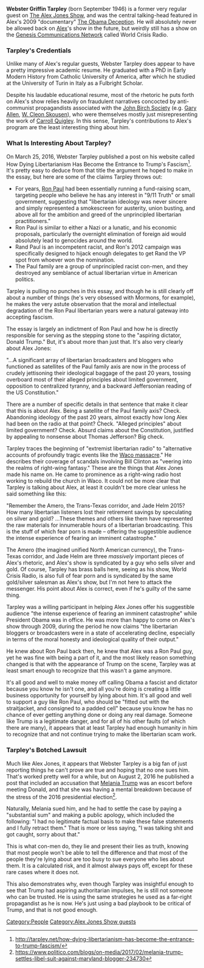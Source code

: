 '''Webster Griffin Tarpley''' (born September 1946) is a former very regular guest on [[The Alex Jones Show]], and was the central talking-head featured in Alex's 2009 "documentary" [[The Obama Deception]]. He will absolutely never be allowed back on [[Alex Jones|Alex]]'s show in the future, but weirdly still has a show on the [[Genesis Communications Network]] called World Crisis Radio.

===Tarpley's Credentials===

Unlike many of Alex's regular guests, Webster Tarpley does appear to have a pretty impressive academic resume. He graduated with a PhD in Early Modern History from Catholic University of America, after which he studied at the University of Turin in Italy as a Fulbright Scholar.

Despite his laudable educational resume, most of the rhetoric he puts forth on Alex's show relies heavily on fraudulent narratives concocted by anti-communist propagandists associated with the [[John Birch Society]] (e.g. [[Gary Allen]], [[W. Cleon Skousen]]), who were themselves mostly just misrepresenting the work of [[Carroll Quigley]]. In this sense, Tarpley's contributions to Alex's program are the least interesting thing about him.

===What Is Interesting About Tarpley?===

On March 25, 2016, Webster Tarpley published a post on his website called How Dying Libertarianism Has Become the Entrance to Trump's Fascism<ref>http://tarpley.net/how-dying-libertarianism-has-become-the-entrance-to-trump-fascism/</ref>. It's pretty easy to deduce from that title the argument he hoped to make in the essay, but here are some of the claims Tarpley throws out:

*For years, [[Ron Paul]] had been essentially running a fund-raising scam, targeting people who believe he has any interest in "9/11 Truth" or small government, suggesting that "libertarian ideology was never sincere and simply represented a smokescreen for austerity, union busting, and above all for the ambition and greed of the unprincipled libertarian practitioners."
*Ron Paul is similar to either a Nazi or a lunatic, and his economic proposals, particularly the overnight elimination of foreign aid would absolutely lead to genocides around the world.
*Rand Paul is an incompetent racist, and Ron's 2012 campaign was specifically designed to hijack enough delegates to get Rand the VP spot from whoever won the nomination.
*The Paul family are a group of unprincipled racist con-men, and they destroyed any semblance of actual libertarian virtue in American politics.

Tarpley is pulling no punches in this essay, and though he is still clearly off about a number of things (he's very obsessed with Mormons, for example), he makes the very astute observation that the moral and intellectual degradation of the Ron Paul libertarian years were a natural gateway into accepting fascism.

The essay is largely an indictment of Ron Paul and how he is directly responsible for serving as the stepping stone to the "aspiring dictator, Donald Trump." But, it's about more than just that. It's also very clearly about Alex Jones:

"...A significant array of libertarian broadcasters and bloggers who functioned as satellites of the Paul family axis are now in the process of crudely jettisoning their ideological baggage of the past 20 years, tossing overboard most of their alleged principles about limited government, opposition to centralized tyranny, and a backward Jeffersonian reading of the US Constitution."

There are a number of specific details in that sentence that make it clear that this is about Alex. Being a satellite of the Paul family axis? Check. Abandoning ideology of the past 20 years, almost exactly how long Alex had been on the radio at that point? Check. "Alleged principles" about limited government? Check. Absurd claims about the Constitution, justified by appealing to nonsense about Thomas Jefferson? Big check.

Tarpley traces the beginning of "extremist libertarian radio" to "alternative accounts of profoundly tragic events like the [[Waco siege|Waco massacre]]." He describes their coverage of scandals involving Bill Clinton as "veering into the realms of right-wing fantasy." These are the things that Alex Jones made his name on. He came to prominence as a right-wing radio host working to rebuild the church in Waco. It could not be more clear that Tarpley is talking about Alex, at least it couldn't be more clear unless he said something like this:

"Remember the Amero, the Trans-Texas corridor, and Jade Helm 2015? How many libertarian listeners lost their retirement savings by speculating on silver and gold? ...These themes and others like them have represented the raw materials for innumerable hours of a libertarian broadcasting. This is the stuff of which fear porn is made – offering the suggestible audience the intense experience of fearing an imminent catastrophe."

The Amero (the imagined unified North American currency), the Trans-Texas corridor, and Jade Helm are three ''massively'' important pieces of Alex's rhetoric, and Alex's show is syndicated by a guy who sells silver and gold. Of course, Tarpley has brass balls here, seeing as his show, World Crisis Radio, is also full of fear porn and is syndicated by the same gold/silver salesman as Alex's show, but I'm not here to attack the messenger. His point about Alex is correct, even if he's guilty of the same thing.

Tarpley was a willing participant in helping Alex Jones offer his suggestible audience "the intense experience of fearing an imminent catastrophe" while President Obama was in office. He was more than happy to come on Alex's show through 2009, during the period he now claims "the libertarian bloggers or broadcasters were in a state of accelerating decline, especially in terms of the moral honesty and ideological quality of their output."

He knew about Ron Paul back then, he knew that Alex was a Ron Paul guy, yet he was fine with being a part of it, and the most likely reason something changed is that with the appearance of Trump on the scene, Tarpley was at least smart enough to recognize that this wasn't a game anymore.

It's all good and well to make money off calling Obama a fascist and dictator because you know he isn't one, and all you're doing is creating a little business opportunity for yourself by lying about him. It's all good and well to support a guy like Ron Paul, who should be "fitted out with the straitjacket, and consigned to a padded cell" because you know he has no chance of ever getting anything done or doing any real damage. Someone like Trump is a legitimate danger, and for all of his other faults (of which there are many), it appears that at least Tarpley had enough humanity in him to recognize that and not continue trying to make the libertarian scam work.

===Tarpley's Botched Lawsuit===

Much like Alex Jones, it appears that Webster Tarpley is a big fan of just reporting things he can't prove are true and hoping that no one sues him. That's worked pretty well for a while, but on August 2, 2016 he published a post that included an accusation that [[Melania Trump]] was an escort before meeting Donald, and that she was having a mental breakdown because of the stress of the 2016 presidential election<ref>https://www.politico.com/blogs/on-media/2017/02/melania-trump-settles-libel-suit-against-maryland-blogger-234730</ref>.

Naturally, Melania sued him, and he had to settle the case by paying a "substantial sum" and making a public apology, which included the following: "I had no legitimate factual basis to make these false statements and I fully retract them." That is more or less saying, "I was talking shit and got caught, sorry about that."

This is what con-men do, they lie and present their lies as truth, knowing that most people won't be able to tell the difference and that most of the people they're lying about are too busy to sue everyone who lies about them. It is a calculated risk, and it almost always pays off, except for these rare cases where it does not.

This also demonstrates why, even though Tarpley was insightful enough to see that Trump had aspiring authoritarian impulses, he is still not someone who can be trusted. He is using the same strategies he used as a far-right propagandist as he is now. He's just using a bad playbook to be critical of Trump, and that is not good enough.

[[Category:People]]
[[Category:Alex Jones Show guests]]

